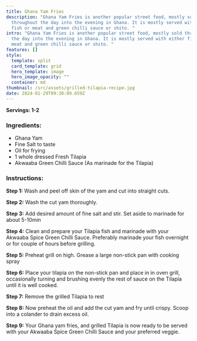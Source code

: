 ```yaml
---
title: Ghana Yam Fries
description: "Ghana Yam Fries is another popular street food, mostly sold
  throughout the day into the evening in Ghana. It is mostly served with either
  fish or meat and green chilli sauce or shito. "
intro: "Ghana Yam Fries is another popular street food, mostly sold throughout
  the day into the evening in Ghana. It is mostly served with either fish or
  meat and green chilli sauce or shito. "
features: []
style:
  template: split
  card_template: grid
  hero_template: image
  hero_image_opacity: ""
  container: md
thumbnail: /src/assets/grilled-tilapia-recipe.jpg
date: 2024-01-29T09:30:09.659Z
---
```

**Servings: 1-2**

### Ingredients:

- Ghana Yam
- Fine Salt to taste
- Oil for frying 
- 1 whole dressed Fresh Tilapia
- Akwaaba Green Chilli Sauce (As marinade for the Tilapia)

### Instructions:

**Step 1:** Wash and peel off skin of the yam and cut into straight cuts.

**Step 2:** Wash the cut yam thoroughly.

**Step 3:** Add desired amount of fine salt and stir. Set aside to marinade for about 5-10min

**Step 4:** Clean and prepare your Tilapia fish and marinade with your Akwaaba Spice Green Chilli Sauce. Preferably marinade your fish overnight or for couple of hours before grilling.

**Step 5:** Preheat grill on high. Grease a large non-stick pan with cooking spray 

**Step 6:** Place your tilapia on the non-stick pan and place in in oven grill, occasionally turning and brushing evenly the rest of sauce on the Tilapia until it is well cooked.

**Step 7:** Remove the grilled Tilapia to rest

**Step 8:** Now preheat the oil and add the cut yam and fry until crispy. Scoop into a colander to drain excess oil.

**Step 9:** Your Ghana yam fries, and grilled Tilapia is now ready to be served with your Akwaaba Spice Green Chilli Sauce and your preferred veggie.